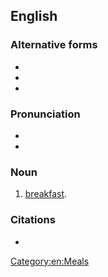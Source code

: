 ==English==

===Alternative forms===
* {{l|en|brekky}}
* {{l|en|breakie}}
* {{l|en|breaky}}

===Pronunciation===
* {{IPA|/ˈbɹɛki/|lang=en|/ˈbʁɛçi/}}
* {{rhymes|ɛki|lang=en}}

===Noun===
{{en-noun|~}}

# {{lb|en|informal}} [[breakfast]].

===Citations===
* {{seeCites}}

[[Category:en:Meals]]